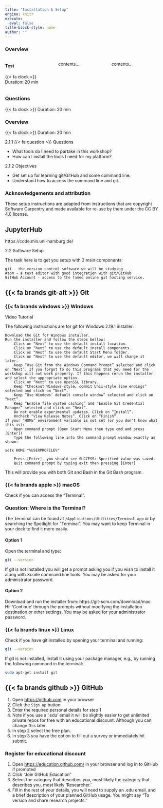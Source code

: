 ```yaml
---
title: "Installation & Setup"
engine: knitr
execute:
  eval: false
title-block-style: none
author: ""
---
```


::: {.callout-note}
### Overview
:::: {.columns}
::: {.column width="33%"}
#### Test {.unnumbered}

{{< fa clock >}} Duration: 20 min

:::
::: {.column width="33%"}
contents...
:::
::: {.column width="33%"}
contents...
:::
::::



:::

::: {.callout-tip}
### Questions
{{< fa clock >}} Duration: 20 min
:::

::: {.callout-tip}
### Overview
{{< fa clock >}} Duration: 20 min
:::

2.1.1 {{< fa question >}} Questions

- What tools do I need to partake in this workshop?
- How can I install the tools I need for my platform?

2.1.2 Objectives

- Get set up for learning git/GitHub and some command line.
- Understand how to access the command line and git.

::: {.callout-note}
### Acknowledgements and attribution
These setup instructions are adapted from instructions that are copyright Software Carpentry and made available for re-use by them under the CC BY 4.0 license.
:::

## JupyterHub

https://code.min.uni-hamburg.de/


2.2 Software Setup


The task here is to get you setup with 3 main components:

    git - the version control software we will be studying
    Atom - a text editor with good integration with git/GitHub
    GitHub Account - access to the famed online git hosting service.

## {{< fa brands git-alt >}} Git

### {{< fa brands windows >}} Windows

Video Tutorial

The following instructions are for git for Windows 2.19.1 installer:

    Download the Git for Windows installer.
    Run the installer and follow the steps bellow:
        Click on “Next” to use the default install location.
        Click on “Next” to use the default install components.
        Click on “Next” to use the default Start Menu folder.
        Click on “Next” to use the default editor, we will change it later.
        Keep “Use Git from the Windows Command Prompt” selected and click on “Next”. If you forgot to do this programs that you need for the workshop will not work properly. If this happens rerun the installer and select the appropriate option.
        Click on “Next” to use OpenSSL library.
        Keep “Checkout Windows-style, commit Unix-style line endings” selected and click on “Next”.
        Keep “Use Windows’ default console window” selected and click on “Next”.
        Keep “Enable file systen caching” and “Enable Git Credential Manager” selected and click on “Next”.
        Do not enable experimental updates. Click on “Install”.
        Uncheck “View Release Notes”. Click on “Finish”.
    If your “HOME” environment variable is not set (or you don’t know what this is):
        Open command prompt (Open Start Menu then type cmd and press [Enter])
        Type the following line into the command prompt window exactly as shown:

    setx HOME "%USERPROFILE%"

        Press [Enter], you should see SUCCESS: Specified value was saved.
        Quit command prompt by typing exit then pressing [Enter]

This will provide you with both Git and Bash in the Git Bash program.

### {{< fa brands apple >}} macOS

Check if you can access the "Terminal".

::: {.callout-tip collapse="true"}
### Question: Where is the Terminal?
The Terminal can be found at `/Applications/Utilities/Terminal.app` or by searching the Spotlight for "Terminal".
You may want to keep Terminal in your dock to find it more easily.
:::

#### Option 1

Open the terminal and type:

```bash
git --version
````

If git is not installed you will get a prompt asking you if you wish to install it along with Xcode command line tools.
You may be asked for your administrator password.

#### Option 2

Download and run the installer from: https://git-scm.com/download/mac.
Hit ‘Continue’ through the prompts without modifying the installation destination or other settings.
You may be asked for your administrator password.

### {{< fa brands linux >}} Linux

Check if you have git installed by opening your terminal and running:

```bash
git --version
```

If git is not installed, install it using your package manager, e.g., by running the following command in the terminal:

```bash
sudo apt-get install git
````

## {{< fa brands github >}} GitHub

1. Open [https://github.com](https://github.com) in your browser
1. Click the `Sign up` button
1. Enter the required personal details for step 1
1. Note if you use a ‘.edu’ email it will be slightly easier to get unlimited private repos for free with an educational discount. Although you can change this later.
1. In step 2 select the free plan.
1. In step 3 you have the option to fill out a survey or immediately hit submit.

### Register for educational discount

1. Open [https://education.github.com/](https://education.github.com/) in your browser and log in to GitHub if prompted
1. Click "Join GitHub Education"
1. Select the category that describes you, most likely the category that describes you, most likely ‘Researcher.’
1. Fill in the rest of your details, you will need to supply an .edu email, and a brief description of your planned GitHub usage. You might say “To version and share research projects.”

